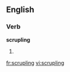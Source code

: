 
==English==

===Verb===
'''scrupling'''

# {{present participle of|[[scruple]]}}

[[fr:scrupling]]
[[vi:scrupling]]